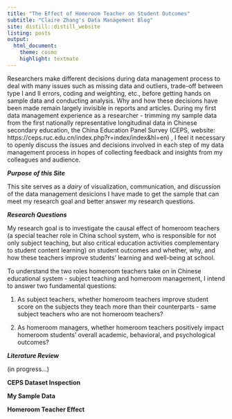 ```yaml
---
title: "The Effect of Homeroom Teacher on Student Outcomes"
subtitle: "Claire Zhang's Data Management Blog"
site: distill::distill_website
listing: posts
output:
  html_document:
    theme: cosmo
    highlight: textmate
---
```


Researchers make different decisions during data management process to deal with many issues such as missing data and outliers, trade-off between type I and II errors, coding and weighting, etc., before getting hands on sample data and conducting analysis. Why and how these decisions have been made remain largely invisible in reports and articles. During my first data management experience as a researcher - trimming my sample data from the first nationally representative longitudinal data in Chinese secondary education, the China Education Panel Survey (CEPS, website: https://ceps.ruc.edu.cn/index.php?r=index/index&hl=en) , I feel it necessary to openly discuss the issues and decisions involved in each step of my data management process in hopes of collecting feedback and insights from my colleagues and audience.

***Purpose of this Site***

This site serves as a *dairy* of visualization, communication, and discussion of the data management desicions I have made to get the sample that can meet my research goal and better answer my research questions. 

***Research Questions***

My research goal is to investigate the causal effect of homeroom teachers (a special teacher role in China school system, who is responsible for not only subject teaching, but also critical education activities complementary to student content learning) on student outcomes and whether, why, and how these teachers improve students' learning and well-being at school. 

To understand the two roles homeroom teachers take on in Chinese educational system - subject teaching and homeroom management, I intend to answer two fundamental questions:

1. As subject teachers, whether homeroom teachers improve student score on the subjects they teach more than their counterparts - same subject teachers who are not homeroom teachers?

2. As homeroom managers, whether homeroom teachers positively impact homeroom students' overall academic, behavioral, and psychological outcomes?

***Literature Review***

(in progress...)

**CEPS Dataset Inspection** 

**My Sample Data**

**Homeroom Teacher Effect**